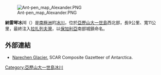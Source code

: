 [[Image:Ant-pen_map_Alexander.PNG|thumb]]

'''納雷琴冰川'''（{{lang-en|Narechen Glacier}}）是[[南極洲|南極洲]]的[[冰川|冰川]]，位於[[亞歷山大一世島|亞歷山大一世島]]西北部，長9公里、寬11公里，最終注入[[拉扎列夫灣|拉扎列夫灣]]，以[[保加利亞|保加利亞]]南部城鎮命名。

{{coord|69|34|30|S|71|40|20|W|display=title}}

==外部連結==
* [http://data.aad.gov.au/aadc/gaz/scar/display_name.cfm?gaz_id=136898 Narechen Glacier.] SCAR Composite Gazetteer of Antarctica.

{{DEFAULTSORT:Narechen Glacier}}
[[Category:亞歷山大一世島冰川|Category:亞歷山大一世島冰川]]


{{AlexanderIsland-geo-stub}}